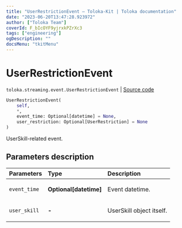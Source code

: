 ```yaml
---
title: "UserRestrictionEvent — Toloka-Kit | Toloka documentation"
date: "2023-06-20T13:47:28.923972"
author: ["Toloka Team"]
coverId: F_bIcOYF9yjrxkPZrXc3
tags: ["engineering"]
ogDescription: ""
docsMenu: "tkitMenu"
---
```


# UserRestrictionEvent

`toloka.streaming.event.UserRestrictionEvent` | [Source code](https://github.com/Toloka/toloka-kit/blob/v1.2.0/src/streaming/event.py#L95)

```python
UserRestrictionEvent(
    self,
    *,
    event_time: Optional[datetime] = None,
    user_restriction: Optional[UserRestriction] = None
)
```

UserSkill-related event.

## Parameters description

| Parameters | Type | Description |
| :----------| :----| :-----------|
`event_time`|**Optional\[datetime\]**|<p>Event datetime.</p>
`user_skill`|**-**|<p>UserSkill object itself.</p>